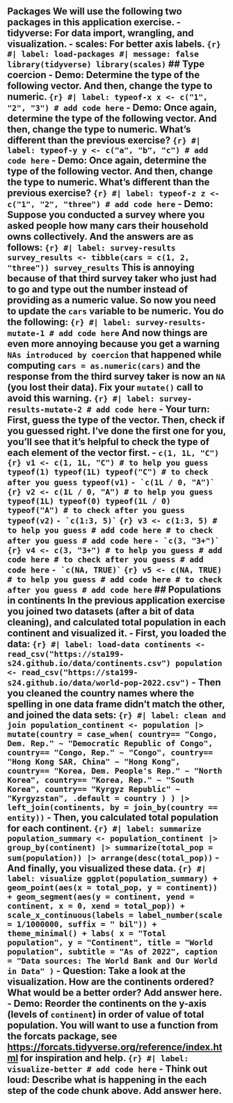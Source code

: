 ## Packages We will use the following two packages in this application exercise. - **tidyverse**: For data import, wrangling, and visualization. - **scales**: For better axis labels. ```{r} #| label: load-packages #| message: false library(tidyverse) library(scales) ``` ## Type coercion - **Demo:** Determine the type of the following vector. And then, change the type to numeric. ```{r} #| label: typeof-x x <- c("1", "2", "3") # add code here ``` - **Demo:** Once again, determine the type of the following vector. And then, change the type to numeric. What's different than the previous exercise? ```{r} #| label: typeof-y y <- c("a", "b", "c") # add code here ``` - **Demo:** Once again, determine the type of the following vector. And then, change the type to numeric. What's different than the previous exercise? ```{r} #| label: typeof-z z <- c("1", "2", "three") # add code here ``` - **Demo:** Suppose you conducted a survey where you asked people how many cars their household owns collectively. And the answers are as follows: ```{r} #| label: survey-results survey_results <- tibble(cars = c(1, 2, "three")) survey_results ``` This is annoying because of that third survey taker who just had to go and type out the number instead of providing as a numeric value. So now you need to update the `cars` variable to be numeric. You do the following: ```{r} #| label: survey-results-mutate-1 # add code here ``` And now things are even more annoying because you get a warning `NAs introduced by coercion` that happened while computing `cars = as.numeric(cars)` and the response from the third survey taker is now an `NA` (you lost their data). Fix your `mutate()` call to avoid this warning. ```{r} #| label: survey-results-mutate-2 # add code here ``` - **Your turn:** First, guess the type of the vector. Then, check if you guessed right. I've done the first one for you, you'll see that it's helpful to check the type of each element of the vector first. - `c(1, 1L, "C")` ```{r} v1 <- c(1, 1L, "C") # to help you guess typeof(1) typeof(1L) typeof("C") # to check after you guess typeof(v1) ``` ``` - `c(1L / 0, "A")` ``` ```{r} v2 <- c(1L / 0, "A") # to help you guess typeof(1L) typeof(0) typeof(1L / 0) typeof("A") # to check after you guess typeof(v2) ``` ``` - `c(1:3, 5)` ``` ```{r} v3 <- c(1:3, 5) # to help you guess # add code here # to check after you guess # add code here ``` ``` - `c(3, "3+")` ``` ```{r} v4 <- c(3, "3+") # to help you guess # add code here # to check after you guess # add code here ``` ``` - `c(NA, TRUE)` ``` ```{r} v5 <- c(NA, TRUE) # to help you guess # add code here # to check after you guess # add code here ``` ## Populations in continents In the previous application exercise you joined two datasets (after a bit of data cleaning), and calculated total population in each continent and visualized it. - First, you loaded the data: ```{r} #| label: load-data continents <- read_csv("https://sta199-s24.github.io/data/continents.csv") population <- read_csv("https://sta199-s24.github.io/data/world-pop-2022.csv") ``` - Then you cleaned the country names where the spelling in one data frame didn't match the other, and joined the data sets: ```{r} #| label: clean and join population_continent <- population |> mutate(country = case_when( country== "Congo, Dem. Rep." ~ "Democratic Republic of Congo", country== "Congo, Rep." ~ "Congo", country== "Hong Kong SAR, China" ~ "Hong Kong", country== "Korea, Dem. People's Rep." ~ "North Korea", country== "Korea, Rep." ~ "South Korea", country== "Kyrgyz Republic" ~ "Kyrgyzstan", .default = country ) ) |> left_join(continents, by = join_by(country == entity)) ``` - Then, you calculated total population for each continent. ```{r} #| label: summarize population_summary <- population_continent |> group_by(continent) |> summarize(total_pop = sum(population)) |> arrange(desc(total_pop)) ``` - And finally, you visualized these data. ```{r} #| label: visualize ggplot(population_summary) + geom_point(aes(x = total_pop, y = continent)) + geom_segment(aes(y = continent, yend = continent, x = 0, xend = total_pop)) + scale_x_continuous(labels = label_number(scale = 1/1000000, suffix = " bil")) + theme_minimal() + labs( x = "Total population", y = "Continent", title = "World population", subtitle = "As of 2022", caption = "Data sources: The World Bank and Our World in Data" ) ``` - **Question:** Take a look at the visualization. How are the continents ordered? What would be a better order? Add answer here. - **Demo:** Reorder the continents on the y-axis (levels of `continent`) in order of value of total population. You will want to use a function from the **forcats** package, see <https://forcats.tidyverse.org/reference/index.html> for inspiration and help. ```{r} #| label: visualize-better # add code here ``` - **Think out loud:** Describe what is happening in the each step of the code chunk above. Add answer here.